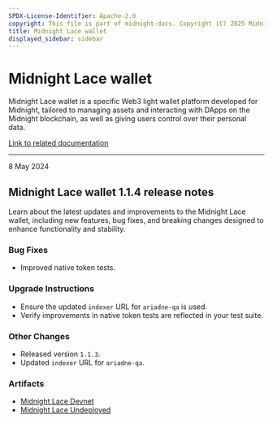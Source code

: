 ```yaml
---
SPDX-License-Identifier: Apache-2.0
copyright: This file is part of midnight-docs. Copyright (C) 2025 Midnight Foundation. Licensed under the Apache License, Version 2.0 (the "License"); You may not use this file except in compliance with the License. You may obtain a copy of the License at http://www.apache.org/licenses/LICENSE-2.0 Unless required by applicable law or agreed to in writing, software distributed under the License is distributed on an "AS IS" BASIS, WITHOUT WARRANTIES OR CONDITIONS OF ANY KIND, either express or implied. See the License for the specific language governing permissions and limitations under the License.
title: Midnight Lace wallet
displayed_sidebar: sidebar
---
```


# Midnight Lace wallet

Midnight Lace wallet is a specific Web3 light wallet platform developed for Midnight, tailored to managing assets and interacting with DApps on the Midnight blockchain, as well as giving users control over their personal data.

[Link to related documentation](https://www.lace.io/)

---

<div 
  style={{
    marginTop: '0',
    fontSize: '1rem',
    fontWeight: 'normal',
    marginBottom: '0.5rem'
  }}
>
  8 May 2024
</div>

## Midnight Lace wallet 1.1.4 release notes

Learn about the latest updates and improvements to the Midnight Lace wallet, including new features, bug fixes, and breaking changes designed to enhance functionality and stability.

### Bug Fixes

- Improved native token tests.  

### Upgrade Instructions

- Ensure the updated `indexer` URL for `ariadne-qa` is used.  
- Verify improvements in native token tests are reflected in your test suite.  

### Other Changes

- Released version `1.1.3`.  
- Updated `indexer` URL for `ariadne-qa`.  

### Artifacts

- [Midnight Lace Devnet](https://raw.githubusercontent.com/midnight-ntwrk/releases/gh-pages/artifacts/wallet/midnight-lace-1.1.4/midnight-lace-1.1.4-devnet.zip)
- [Midnight Lace Undeployed](https://raw.githubusercontent.com/midnight-ntwrk/releases/gh-pages/artifacts/wallet/midnight-lace-1.1.4/midnight-lace-1.1.4-undeployed.zip)
